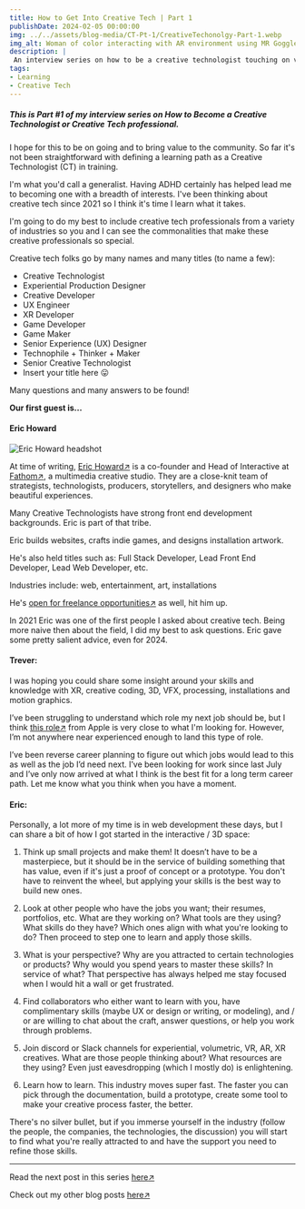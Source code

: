 ```yaml
---
title: How to Get Into Creative Tech | Part 1
publishDate: 2024-02-05 00:00:00
img: ../../assets/blog-media/CT-Pt-1/CreativeTechonolgy-Part-1.webp
img_alt: Woman of color interacting with AR environment using MR Goggles
description: |
 An interview series on how to be a creative technologist touching on various industries.
tags:
- Learning
- Creative Tech
---
```



##### This is Part #1 of my interview series on How to Become a Creative Technologist or Creative Tech professional.

I hope for this to be on going and to bring value to the community. So far it's not been straightforward with defining a learning path as a Creative Technologist (CT) in training. 

I'm what you'd call a generalist. Having ADHD certainly has helped lead me to becoming one with a breadth of interests. I've been thinking about creative tech since 2021 so I think it's time I learn what it takes.

I'm going to do my best to include creative tech professionals from a variety of industries so you and I can see the commonalities that make these creative professionals so special.

Creative tech folks go by many names and many titles (to name a few):
- Creative Technologist
- Experiential Production Designer
- Creative Developer
- UX Engineer
- XR Developer
- Game Developer
- Game Maker
- Senior Experience (UX) Designer
- Technophile + Thinker + Maker
- Senior Creative Technologist
- Insert your title here 😛

Many questions and many answers to be found!

**Our first guest is...**

#### Eric Howard

<div className="flex-container">
  <img class="lightbox-image" src="../../assets/blog-media/CT-Pt-1/Eric Howard.png" alt="Eric Howard headshot" />
</div>

At time of writing, [<u>Eric Howard</u>↗](https://www.linkedin.com/in/ericmhoward) is a co-founder and Head of Interactive at [<u>Fathom</u>↗](https://www.fathom.company/), a multimedia creative studio. They are a close-knit team of strategists, technologists, producers, storytellers, and designers who make beautiful experiences.

Many Creative Technologists have strong front end development backgrounds. Eric is part of that tribe.

Eric builds websites, crafts indie games, and designs installation artwork.

He's also held titles such as: Full Stack Developer, Lead Front End Developer, Lead Web Developer, etc.

Industries include: web, entertainment, art, installations

He's [<u>open for freelance opportunities</u>↗](https://eric-howard.com/#contact) as well, hit him up.

In 2021 Eric was one of the first people I asked about creative tech. Being more naive then about the field, I did my best to ask questions. Eric gave some pretty salient advice, even for 2024.

#### Trever:

I was hoping you could share some insight around your skills and knowledge with XR, creative coding, 3D, VFX, processing, installations and motion graphics.

I’ve been struggling to understand which role my next job should be, but I think [<u>this role</u>↗](https://web.archive.org/web/20210228185143/https://jobs.apple.com/en-us/details/200186019/creative-technologist-ar-vr?team=MKTG) from Apple is very close to what I'm looking for. However, I’m not anywhere near experienced enough to land this type of role.

I’ve been reverse career planning to figure out which jobs would lead to this as well as the job I’d need next. I’ve been looking for work since last July and I’ve only now arrived at what I think is the best fit for a long term career path. Let me know what you think when you have a moment.

#### Eric:

Personally, a lot more of my time is in web development these days, but I can share a bit of how I got started in the interactive / 3D space:
		
1. Think up small projects and make them! It doesn’t have to be a masterpiece, but it should be in the service of building something that has value, even if it's just a proof of concept or a prototype. You don't have to reinvent the wheel, but applying your skills is the best way to build new ones.

2. Look at other people who have the jobs you want; their resumes, portfolios, etc. What are they working on? What tools are they using? What skills do they have? Which ones align with what you're looking to do? Then proceed to step one to learn and apply those skills.

3. What is your perspective? Why are you attracted to certain technologies or products? Why would you spend years to master these skills? In service of what? That perspective has always helped me stay focused when I would hit a wall or get frustrated.

4. Find collaborators who either want to learn with you, have complimentary skills (maybe UX or design or writing, or modeling), and / or are willing to chat about the craft, answer questions, or help you work through problems.

5. Join discord or Slack channels for experiential, volumetric, VR, AR, XR creatives. What are those people thinking about? What resources are they using? Even just eavesdropping (which I mostly do) is enlightening.

6. Learn how to learn. This industry moves super fast. The faster you can pick through the documentation, build a prototype, create some tool to make your creative process faster, the better.

There's no silver bullet, but if you immerse yourself in the industry (follow the people, the companies, the technologies, the discussion) you will start to find what you're really attracted to and have the support you need to refine those skills.

---

Read the next post in this series [<u>here</u>↗](/blogs/how-to-get-into-creative-tech---part-2)

Check out my other blog posts [<u>here</u>↗](/blogs)
